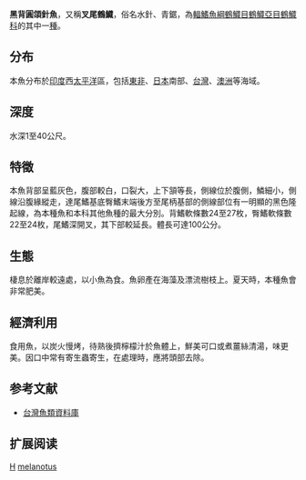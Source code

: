 {{Subspeciesbox 
| genus = Tylosurus 
| species = acus 
| subspecies = melanotus
| status = NE
| status_system = IUCN3.1
| authority =  [[Bleeker|Bleeker]], 1850
| species link =
| synonyms = *''Belone appendiculatus''<br /><small>Klunzinger, 1871</small>''
*''Belone melanotus''<br /><small>Bleeker, 1850</small>''
*''Strongylura appendiculata''<br /><small>Klunzinger, 1871</small>''
*''Strongylura auloceps''<br /><small>Fowler & Bean, 1923</small>''
*''Strongylura melanota''<br /><small>Bleeker, 1850</small>''
*''Strongylura melanotus''<br /><small>Bleeker, 1850</small>''
*''Thalassosteus appendiculatus''<br /><small>Klunzinger, 1871</small>''
*''Thallasosteus appendiculatus''<br /><small>Klunzinger, 1871</small>''
*''Tylosurus melanota''<br /><small>Bleeker, 1850</small>''
*''Tylosurus melanotus''<br /><small>Bleeker, 1850</small>''
}}
'''黑背圓頜針魚'''，又稱'''叉尾鶴鱵'''，俗名水針、青鋸，為[[輻鰭魚綱|輻鰭魚綱]][[鶴鱵目|鶴鱵目]][[鶴鱵亞目|鶴鱵亞目]][[鶴鱵科|鶴鱵科]]的其中一[[種|種]]。

==分布==
本魚分布於[[印度|印度]]西[[太平洋|太平洋]]區，包括[[東非|東非]]、[[日本|日本]]南部、[[台灣|台灣]]、[[澳洲|澳洲]]等海域。

==深度==
水深1至40公尺。

==特徵==
本魚背部呈藍灰色，腹部較白，口裂大，上下頷等長，側線位於腹側，鱗細小，側線沿腹緣縱走，達尾鰭基底臀鰭末端後方至尾柄基部的側線部位有一明顯的黑色隆起線，為本種魚和本科其他魚種的最大分別。背鰭軟條數24至27枚，臀鰭軟條數22至24枚，尾鰭深開叉，其下部較延長。體長可達100公分。

==生態==
棲息於離岸較遠處，以小魚為食。魚卵產在海藻及漂流樹枝上。夏天時，本種魚會非常肥美。

==經濟利用==
食用魚，以炭火慢烤，待熟後擠檸檬汁於魚體上，鮮美可口或煮薑絲清湯，味更美。因口中常有寄生蟲寄生，在處理時，應將頭部去除。

==参考文献==
*[http://fishdb.sinica.edu.tw/ 台灣魚類資料庫]{{Wayback|url=http://fishdb.sinica.edu.tw/ |date=20160304193340 }}

== 扩展阅读 ==
{{refbegin}}
{{wikispecies-inline|Tylosurus acus melanotus|黑背圓頜針魚}}
{{refend}}
{{Taxonbar|from=Q14509478}}

[[Category:食用魚|H]]
[[Category:圓頜針魚屬|melanotus]]